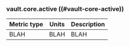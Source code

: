 ### vault.core.active ((#vault-core-active))

Metric type | Units | Description
----------- | ----- | -----------
BLAH     | BLAH    | BLAH